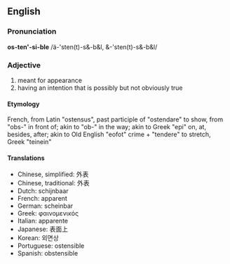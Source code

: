==English==
===Pronunciation===

'''os-ten'-si-ble'''     /ä-'sten(t)-s&-b&l, &-'sten(t)-s&-b&l/

===Adjective===

# meant for appearance
# having an intention that is possibly but not obviously true

====Etymology====

French, from Latin "ostensus", past participle of "ostendare" to show, from "obs-" in front of; akin to "ob-" in the way; akin to Greek "epi" on, at, besides, after; akin to Old English "eofot" crime + "tendere" to stretch, Greek "teinein"

====Translations====

*Chinese, simplified: 外表
*Chinese, traditional: 外表
*Dutch: schijnbaar
*French: apparent
*German: scheinbar
*Greek: φαινομενικός
*Italian: apparente
*Japanese: 表面上
*Korean: 외면상
*Portuguese: ostensible
*Spanish: obstensible